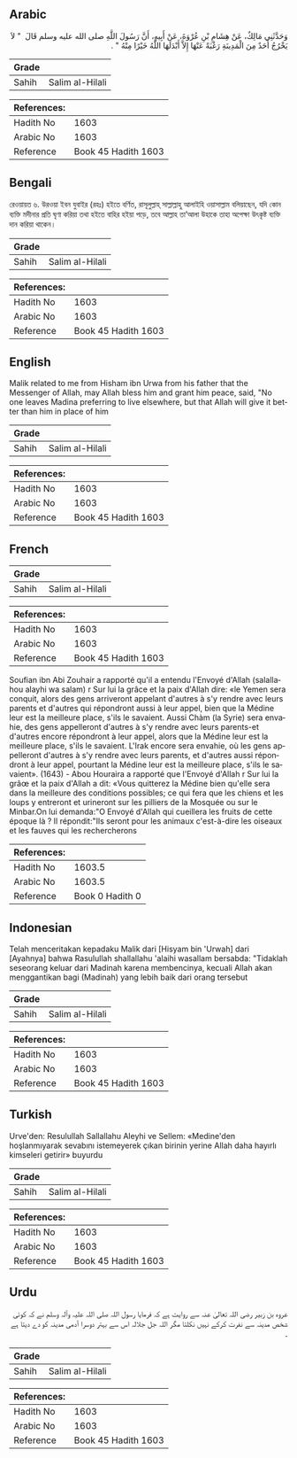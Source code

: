 ## Arabic


<div dir="rtl" lang="ar" style={{fontSize:'larger',backgroundColor:'#f8f9fa',padding:20}}>
وَحَدَّثَنِي مَالِكٌ، عَنْ هِشَامِ بْنِ عُرْوَةَ، عَنْ أَبِيهِ، أَنَّ رَسُولَ اللَّهِ صلى الله عليه وسلم قَالَ ‏ "‏ لاَ يَخْرُجُ أَحَدٌ مِنَ الْمَدِينَةِ رَغْبَةً عَنْهَا إِلاَّ أَبْدَلَهَا اللَّهُ خَيْرًا مِنْهُ ‏"‏ ‏.‏
</div>
<div style={{backgroundColor:'#f8f9fa',padding:20, marginBottom: 10}}><table> <thead> <tr> <th>Grade</th> <th></th> </tr> </thead> <tbody> <tr><td>Sahih</td><td>Salim al-Hilali</td></tr></tbody></table><table> <thead> <tr> <th>References:</th> <th></th> </tr> </thead> <tbody><tr><td>Hadith No</td><td>1603</td></tr><tr><td>Arabic No</td><td>1603</td></tr><tr><td>Reference</td><td>Book 45 Hadith 1603</td></tr></tbody></table></div>

## Bengali


<div dir="ltr" lang="bn" style={{fontSize:'larger',backgroundColor:'#f8f9fa',padding:20}}>
রেওয়ায়ত ৬. উরওয়া ইবন যুবাইর (রহঃ) হইতে বর্ণিত, রাসূলুল্লাহ্ সাল্লাল্লাহু আলাইহি ওয়াসাল্লাম বলিয়াছেন, যদি কোন ব্যক্তি মদীনার প্রতি ঘৃণা করিয়া তথা হইতে বাহির হইয়া পড়ে, তবে আল্লাহ তা’আলা উহাকে তাহা অপেক্ষা উৎকৃষ্ট ব্যক্তি দান করিয়া থাকেন।
</div>
<div style={{backgroundColor:'#f8f9fa',padding:20, marginBottom: 10}}><table> <thead> <tr> <th>Grade</th> <th></th> </tr> </thead> <tbody> <tr><td>Sahih</td><td>Salim al-Hilali</td></tr></tbody></table><table> <thead> <tr> <th>References:</th> <th></th> </tr> </thead> <tbody><tr><td>Hadith No</td><td>1603</td></tr><tr><td>Arabic No</td><td>1603</td></tr><tr><td>Reference</td><td>Book 45 Hadith 1603</td></tr></tbody></table></div>

## English


<div dir="ltr" lang="en" style={{fontSize:'larger',backgroundColor:'#f8f9fa',padding:20}}>
Malik related to me from Hisham ibn Urwa from his father that the Messenger of Allah, may Allah bless him and grant him peace, said, "No one leaves Madina preferring to live elsewhere, but that Allah will give it better than him in place of him
</div>
<div style={{backgroundColor:'#f8f9fa',padding:20, marginBottom: 10}}><table> <thead> <tr> <th>Grade</th> <th></th> </tr> </thead> <tbody> <tr><td>Sahih</td><td>Salim al-Hilali</td></tr></tbody></table><table> <thead> <tr> <th>References:</th> <th></th> </tr> </thead> <tbody><tr><td>Hadith No</td><td>1603</td></tr><tr><td>Arabic No</td><td>1603</td></tr><tr><td>Reference</td><td>Book 45 Hadith 1603</td></tr></tbody></table></div>

## French


<div dir="ltr" lang="fr" style={{fontSize:'larger',backgroundColor:'#f8f9fa',padding:20}}>

</div>
<div style={{backgroundColor:'#f8f9fa',padding:20, marginBottom: 10}}><table> <thead> <tr> <th>Grade</th> <th></th> </tr> </thead> <tbody> <tr><td>Sahih</td><td>Salim al-Hilali</td></tr></tbody></table><table> <thead> <tr> <th>References:</th> <th></th> </tr> </thead> <tbody><tr><td>Hadith No</td><td>1603</td></tr><tr><td>Arabic No</td><td>1603</td></tr><tr><td>Reference</td><td>Book 45 Hadith 1603</td></tr></tbody></table></div>


<div dir="ltr" lang="fr" style={{fontSize:'larger',backgroundColor:'#f8f9fa',padding:20}}>
Soufian ibn Abi Zouhair a rapporté qu'il a entendu l'Envoyé d'Allah (salallahou alayhi wa salam) r Sur lui la grâce et la paix d'Allah dire: «le Yemen sera conquit, alors des gens arriveront appelant d'autres à s'y rendre avec leurs parents et d'autres qui répondront aussi à leur appel, bien que la Médine leur est la meilleure place, s'ils le savaient. Aussi Chàm (la Syrie) sera envahie, des gens appelleront d'autres à s'y rendre avec leurs parents-et d'autres encore répondront à leur appel, alors que la Médine leur est la meilleure place, s'ils le savaient. L'Irak encore sera envahie, où les gens appelleront d'autres à s'y rendre avec leurs parents, et d'autres aussi répondront à leur appel, pourtant la Médine leur est la meilleure place, s'ils le savaient». (1643) - Abou Houraira a rapporté que l'Envoyé d'Allah r Sur lui la grâœ et la paix d'Allah a dit: «Vous quitterez la Médine bien qu'elle sera dans la meilleure des conditions possibles; ce qui fera que les chiens et les loups y entreront et urineront sur les pilliers de la Mosquée ou sur le Minbar.On lui demanda:"O Envoyé d'Allah qui cueillera les fruits de cette époque là ? Il répondit:"Ils seront pour les animaux c'est-à-dire les oiseaux et les fauves qui les rechercherons
</div>
<div style={{backgroundColor:'#f8f9fa',padding:20, marginBottom: 10}}><table> <thead> <tr> <th>References:</th> <th></th> </tr> </thead> <tbody><tr><td>Hadith No</td><td>1603.5</td></tr><tr><td>Arabic No</td><td>1603.5</td></tr><tr><td>Reference</td><td>Book 0 Hadith 0</td></tr></tbody></table></div>

## Indonesian


<div dir="ltr" lang="id" style={{fontSize:'larger',backgroundColor:'#f8f9fa',padding:20}}>
Telah menceritakan kepadaku Malik dari [Hisyam bin 'Urwah] dari [Ayahnya] bahwa Rasulullah shallallahu 'alaihi wasallam bersabda: "Tidaklah seseorang keluar dari Madinah karena membencinya, kecuali Allah akan menggantikan bagi (Madinah) yang lebih baik dari orang tersebut
</div>
<div style={{backgroundColor:'#f8f9fa',padding:20, marginBottom: 10}}><table> <thead> <tr> <th>Grade</th> <th></th> </tr> </thead> <tbody> <tr><td>Sahih</td><td>Salim al-Hilali</td></tr></tbody></table><table> <thead> <tr> <th>References:</th> <th></th> </tr> </thead> <tbody><tr><td>Hadith No</td><td>1603</td></tr><tr><td>Arabic No</td><td>1603</td></tr><tr><td>Reference</td><td>Book 45 Hadith 1603</td></tr></tbody></table></div>

## Turkish


<div dir="ltr" lang="tr" style={{fontSize:'larger',backgroundColor:'#f8f9fa',padding:20}}>
Urve'den: Resulullah Sallallahu Aleyhi ve Sellem: «Medine'den hoşlanmıyarak sevabını istemeyerek çıkan birinin yerine Allah daha hayırlı kimseleri getirir» buyurdu
</div>
<div style={{backgroundColor:'#f8f9fa',padding:20, marginBottom: 10}}><table> <thead> <tr> <th>Grade</th> <th></th> </tr> </thead> <tbody> <tr><td>Sahih</td><td>Salim al-Hilali</td></tr></tbody></table><table> <thead> <tr> <th>References:</th> <th></th> </tr> </thead> <tbody><tr><td>Hadith No</td><td>1603</td></tr><tr><td>Arabic No</td><td>1603</td></tr><tr><td>Reference</td><td>Book 45 Hadith 1603</td></tr></tbody></table></div>

## Urdu


<div dir="rtl" lang="ur" style={{fontSize:'larger',backgroundColor:'#f8f9fa',padding:20}}>
عروہ بن زبیر رضی اللہ تعالیٰ عنہ سے روایت ہے کہ فرمایا رسول اللہ صلی اللہ علیہ وآلہ وسلم نے کہ کوئی شخص مدینہ سے نفرت کرکے نہیں نکلتا مگر اللہ جل جلالہ اس سے بہتر دوسرا آدمی مدینہ کو دے دیتا ہے ۔
</div>
<div style={{backgroundColor:'#f8f9fa',padding:20, marginBottom: 10}}><table> <thead> <tr> <th>Grade</th> <th></th> </tr> </thead> <tbody> <tr><td>Sahih</td><td>Salim al-Hilali</td></tr></tbody></table><table> <thead> <tr> <th>References:</th> <th></th> </tr> </thead> <tbody><tr><td>Hadith No</td><td>1603</td></tr><tr><td>Arabic No</td><td>1603</td></tr><tr><td>Reference</td><td>Book 45 Hadith 1603</td></tr></tbody></table></div>